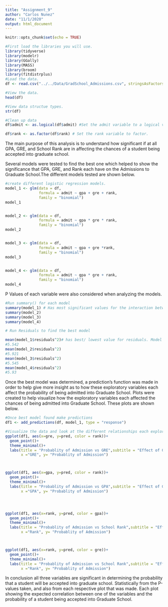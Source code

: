 ```yaml
---
title: "Assignment_9"
author: "Carlos Nunez"
date: "11/1/2020"
output: html_document
---
```


```r

knitr::opts_chunk$set(echo = TRUE)

#First load the libraries you will use.
library(tidyverse)
library(modelr)
library(GGally)
library(MASS)
library(broom)
library(fitdistrplus)
#Load the data.
df <- read.csv("../../Data/GradSchool_Admissions.csv", stringsAsFactors = FALSE)

```

```r

#View the data. 
head(df)

#View data structue types.
str(df)

#Clean up data
df$admit <- as.logical(df$admit) #Set the admit variable to a logical value. 

df$rank <- as.factor(df$rank) # Set the rank variable to factor. 

```

The main purpose of this analysis is to understand how significant if at all GPA, GRE, and School Rank are in affecting the chances of a student being accepted into graduate school. 

Several models were tested to find the best one which helped to show the significance that GPA, GRE, and Rank each have on the Admissions to Graduate School.The different models tested are shown below. 

```r

#create different logistic regression models.
model_1 <- glm(data = df, 
               formula = admit ~ gpa + gre + rank,
               family = "binomial")
model_1


model_2 <- glm(data = df, 
               formula = admit ~ gpa * gre * rank,
               family = "binomial")
model_2


model_3 <- glm(data = df,
               formula = admit ~ gpa + gre *rank,
               family = "binomial")
model_3


model_4 <- glm(data = df,
               formula = admit ~ gpa * gre + rank,
               family = "binomial")
model_4

```
P Values of each variable were also considered when analyzing the models. 

```r
#Run summary() for each model
summary(model_1) # Has most significant values for the interaction between the exploratory variables. 
summary(model_2)
summary(model_3)
summary(model_4)

```


```r

# Run Residuals to find the best model

mean(model_1$residuals^2)# has best/ lowest value for residuals. Model one is best.  
#5.542
mean(model_2$residuals^2)
#5.921
mean(model_3$residuals^2)
#5.545
mean(model_4$residuals^2)
#5.93

```

Once the best model was determined, a prediction's function was made in order to help give more insight as to how these exploratory variables each affect the probability of being admitted into Graduate School.
Plots were created to help visualize how the exploratory variables each affected the chances of being admitted into Graduate School. These plots are shown below.  


```r
#Once best model found make predictions
df1 <- add_predictions(df, model_1, type = "response")

#Visualize the data and look at the different relationships each exploratory variable has with admit
ggplot(df1, aes(x=gre, y=pred, color = rank))+
  geom_point()+
  theme_minimal()+
  labs(title = "Probablity of Admission vs GRE",subtitle = "Effect of GRE on Admissions",
       x ="GRE", y= "Probablity of Admission")



ggplot(df1, aes(x=gpa, y=pred, color = rank))+
  geom_point()+
  theme_minimal()+
  labs(title = "Probablity of Admission vs GPA",subtitle = "Effect of GPA on Admissions",
       x ="GPA", y= "Probablity of Admission")




ggplot(df1, aes(x=rank, y=pred, color = gpa))+
  geom_point()+
  theme_minimal()+
  labs(title = "Probablity of Admission vs School Rank",subtitle = "Effect of School Rank on Admissions",
       x ="Rank", y= "Probablity of Admission")



ggplot(df1, aes(x=rank, y=pred, color = gre))+
  geom_point()+
  theme_minimal()+
  labs(title = "Probablity of Admission vs School Rank",subtitle = "Effect of School Rank on Admissions",
       x ="Rank", y= "Probablity of Admission")

```


In conclusion all three variables are significant in determining the probability that a student will
be accepted into graduate school. Statistically from the P-values taken, and also from each respective 
plot that was made. Each plot showing the expected correlation between one of the variables and the probability of a student being accepted into Graduate School. 